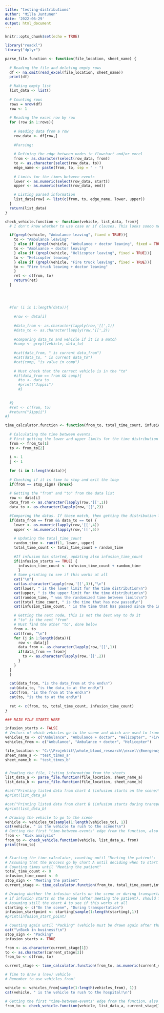 ```yaml
---
title: "testing-distributions"
author: "Milla Juntunen"
date: '2022-06-29'
output: html_document
---
```


```r
knitr::opts_chunk$set(echo = TRUE)
```

```r
library("readxl")
library("dplyr")

parse_file.function <- function(file_location, sheet_name) {
  
  # Reading the file and deleting empty rows
  df <- na.omit(read_excel(file_location, sheet_name))
  print(df)
  
  # Making empty list
  list_data <- list()
  
  # Counting rows
  rows = nrow(df) 
  row <- 1
  
  # Reading the excel row by row
  for (row in 1:rows){
    
    # Reading data from a row
    row_data <- df[row,]
    
    #Parsing:
    
    # Defining the edge between nodes in flowchart and/or excel
    from <- as.character(select(row_data, from))
    to <- as.character(select(row_data, to))
    edge_name <- paste(from, to, sep = " - ")
    
    # Limits for the times between events
    lower <- as.numeric(select(row_data, start))
    upper <- as.numeric(select(row_data, end))

    # Listing parsed information
    list_data[row] <- list(c(from, to, edge_name, lower, upper))
  }
  return(list_data)
}
```


```r
check_vehicle.function <- function(vehicle, list_data, from){
  # I don't know whether to use case or if clauses. This looks soooo messy.

  if(grepl(vehicle, "Ambulance leaving", fixed = TRUE)){
    to <- "Ambulance leaving"
    } else if (grepl(vehicle, "Ambulance + doctor leaving", fixed = TRUE)){
    to <- "Ambluance + doctor leaving"
    } else if (grepl(vehicle, "Helicopter leaving", fixed = TRUE)){
    to <- "Helicopter leaving"
    } else if (grepl(vehicle, "Fire truck leaving", fixed = TRUE)){
    to <- "Fire truck leaving + doctor leaving"
    }
    ret <- c(from, to)
    return(ret)
  }
  
  
  
  
  #for (i in 1:length(data)){
    
    #row <- data[i]
    
    #data_from <- as.character(lapply(row,'[[',1))
    #data_to <- as.character(lapply(row,'[[',2))
    
    #comparing data_to and vehicle if it is a match
    #comp <- grepl(vehicle, data_to)
    
    #cat(data_from, " is current data_from")
    #cat(data_to, " is current data_to")
    #cat(comp, "is value in comp")
   
    # Must check that the correct vehicle is in the "to"
    #if(data_from == from && comp){
      #to <- data_to
      #print("Jippii")
      #}
    
  
  #}
  #ret <- c(from, to)
  #return("Jippii")
#}
```

```r
time_calculator.function <- function(from_to, total_time_count, infusion_time_count, data, stop_sign, infusion_starts){
  
  # Calculating the time between events.
  # First getting the lower and upper limits for the time distribution from the data
  from <- from_to[1]
  to <- from_to[2]
  
  i <- 1
  j <- 1
  
  for (i in 1:length(data)){
  
  # Checking if it is time to stop and exit the loop
  if(from == stop_sign) {break}
  
  # Getting the "from" and "to" from the data list
  row <- data[i]
  data_from <- as.character(lapply(row,'[[',1))
  data_to <- as.character(lapply(row,'[[',2))

  #Comparing the datas. If those match, then getting the distribution limits. 
  if(data_from == from && data_to == to) { 
    lower <- as.numeric(lapply(row,'[[',4))
    upper <- as.numeric(lapply(row,'[[',5))
    
    # Updating the total_time_count
    random_time <- runif(1, lower, upper)
    total_time_count <- total_time_count + random_time
    
    #If infusion has started, updating also infusion_time_count
    if(infusion_starts == TRUE) {
      infusion_time_count <- infusion_time_count + random_time
      }
    # Some printing to see if this works at all
    cat("\n")
    cat(as.character(lapply(row,'[[',3)),"\n")
    cat(lower, " is the lower limit for the time distribution\n")
    cat(upper, " is the upper limit for the time distribution\n")
    cat(random_time, " was the randomized time between limits\n")
    cat(total_time_count, " is the time that has now passed\n")
    cat(infusion_time_count, " is the time that has passed since the infusion started\n\n")

    # Getting the next node, this is not the best way to do it
    # "to" is the next "from"
    # Must find the other "to", done below
    from <- to
    cat(from, "\n")
    for (j in 1:length(data)){
      row <- data[j]
      data_from <- as.character(lapply(row,'[[',1))
      if(data_from == from){
        to <- as.character(lapply(row,'[[',2))
      }
    }
  }
  }
  
  cat(data_from, "is the data_from at the end\n")
  cat(data_to, "is the data_to at the end\n")
  cat(from, "is the from at the end\n")
  cat(to, "is the to at the end\n")
  
  ret <- c(from, to, total_time_count, infusion_time_count)
}
```

```r
### MAIN FILE STARTS HERE

infusion_starts <- FALSE
# Vectors of which vehicles go to the scene and which are used to transport the patient to the hospital
vehicles_to <- c("Ambulance", "Ambulance + doctor", "Helicopter", "Fire truck")
vehicles_from <- c("Ambulance", "Ambulance + doctor", "Helicopter")

file_location <- "C:\\Projektit\\whole_blood_research\\excel\\EmergencyProcess_EdgeTimes.xlsx"
sheet_name_a <- "test_times_a"
sheet_name_b <- "test_times_b"


# Reading the file, listing information from the sheets
list_data_a <- parse_file.function(file_location, sheet_name_a)
list_data_b <- parse_file.function(file_location, sheet_name_b)

#cat("Printing listed data from chart A (infusion starts on the scene)\n\n")
#print(list_data_a)

#cat("Printing listed data from chart B (infusion starts during transport)\n\n")
#print(list_data_b)

# Drawing the vehicle to go to the scene
vehicle <- vehicles_to[sample(1:length(vehicles_to), 1)]
cat(vehicle, " is the vehicle to rush to the scene!\n")
# Getting the first "time-between-events" edge from the function, also checking if the vehicle is okay
from <- "Risk analysis"
from_to <- check_vehicle.function(vehicle, list_data_a, from)
print(from_to)


# Starting the time-calculator, counting until "Meeting the patient":
# Assuming that the process go by chart A until deciding when to start transfusion
# Counting times until "Meeting the patient"
total_time_count <- 0
infusion_time_count <- 0
stop_sign <- "Meeting the patient"
current_stage <- time_calculator.function(from_to, total_time_count,infusion_time_count, list_data_a, stop_sign, infusion_starts)

# Drawing whether the infusion starts on the scene or during transportation
# if infusion starts on the scene (after meeting the patient), should follow chart b
# Assuming still the chart A to see if this works at all
starting <- c("On the scene", "During transportation")
infusion_startpoint <- starting[sample(1:length(starting),1)]
#print(infusion_start_point)

# Counting again until "Packing" (vehicle must be drawn again after that)
cat("\nBack in business!\n")
stop_sign <- "Packing"
infusion_starts <- TRUE

from <- as.character(current_stage[1])
to <- as.character(current_stage[2])
from_to <- c(from, to)

current_stage <- time_calculator.function(from_to, as.numeric(current_stage[3]), as.numeric(current_stage[4]), list_data_a, stop_sign, infusion_starts)

# Time to draw a (new) vehicle
# Remember to use vehicles_from!

vehicle <- vehicles_from[sample(1:length(vehicles_from), 1)]
cat(vehicle, " is the vehicle to rush to the hospital!\n")

# Getting the first "time-between-events" edge from the function, also checking if the vehicle is okay
from_to <- check_vehicle.function(vehicle, list_data_a, current_stage[1])











```

